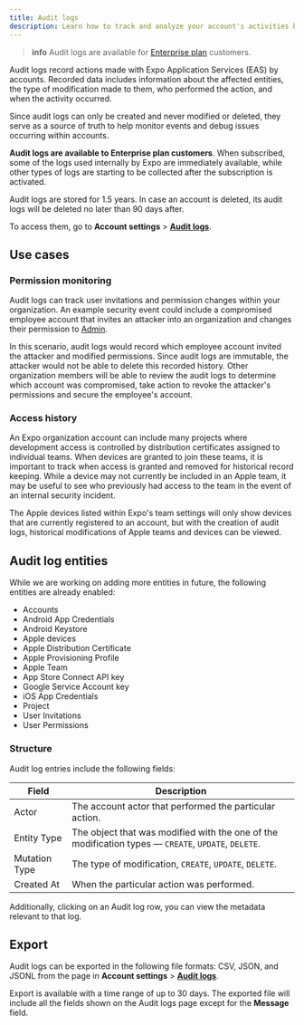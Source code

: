 ```yaml
---
title: Audit logs
description: Learn how to track and analyze your account's activities by using the audit logs.
---
```



> **info** Audit logs are available for [Enterprise plan](https://expo.dev/pricing) customers.

Audit logs record actions made with Expo Application Services (EAS) by accounts. Recorded data includes information about the affected entities, the type of modification made to them, who performed the action, and when the activity occurred.

Since audit logs can only be created and never modified or deleted, they serve as a source of truth to help monitor events and debug issues occurring within accounts.

**Audit logs are available to Enterprise plan customers**. When subscribed, some of the logs used internally by Expo are immediately available, while other types of logs are starting to be collected after the subscription is activated.

Audit logs are stored for 1.5 years. In case an account is deleted, its audit logs will be deleted no later than 90 days after.

To access them, go to **Account settings** > [**Audit logs**](https://expo.dev/accounts/[account]/settings/audit-logs).

<ContentSpotlight
  alt="Screenshot showing the audit logs page for an account."
  src="/static/images/accounts/audit-logs.png"
/>

## Use cases

### Permission monitoring

Audit logs can track user invitations and permission changes within your organization. An example security event could include a compromised employee account that invites an attacker into an organization and changes their permission to [Admin](/accounts/account-types/#manage-access).

In this scenario, audit logs would record which employee account invited the attacker and modified permissions. Since audit logs are immutable, the attacker would not be able to delete this recorded history. Other organization members will be able to review the audit logs to determine which account was compromised, take action to revoke the attacker's permissions and secure the employee's account.

### Access history

An Expo organization account can include many projects where development access is controlled by distribution certificates assigned to individual teams. When devices are granted to join these teams, it is important to track when access is granted and removed for historical record keeping. While a device may not currently be included in an Apple team, it may be useful to see who previously had access to the team in the event of an internal security incident.

The Apple devices listed within Expo's team settings will only show devices that are currently registered to an account, but with the creation of audit logs, historical modifications of Apple teams and devices can be viewed.

## Audit log entities

While we are working on adding more entities in future, the following entities are already enabled:

- Accounts
- Android App Credentials
- Android Keystore
- Apple devices
- Apple Distribution Certificate
- Apple Provisioning Profile
- Apple Team
- App Store Connect API key
- Google Service Account key
- iOS App Credentials
- Project
- User Invitations
- User Permissions

### Structure

Audit log entries include the following fields:

| Field         | Description                                                                                               |
| ------------- | --------------------------------------------------------------------------------------------------------- |
| Actor         | The account actor that performed the particular action.                                                   |
| Entity Type   | The object that was modified with the one of the modification types &mdash; `CREATE`, `UPDATE`, `DELETE`. |
| Mutation Type | The type of modification, `CREATE`, `UPDATE`, `DELETE`.                                                   |
| Created At    | When the particular action was performed.                                                                 |

Additionally, clicking on an Audit log row, you can view the metadata relevant to that log.

<ContentSpotlight
  alt="Screenshot showing the details drawer for an audit log."
  src="/static/images/accounts/audit-logs-details.png"
/>

## Export

Audit logs can be exported in the following file formats: CSV, JSON, and JSONL from the page in **Account settings** > [**Audit logs**](https://expo.dev/accounts/[account]/settings/audit-logs).

Export is available with a time range of up to 30 days. The exported file will include all the fields shown on the Audit logs page except for the **Message** field.
